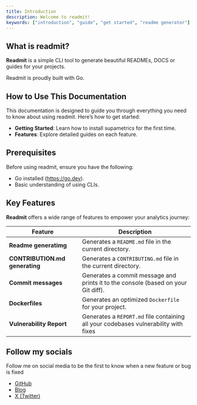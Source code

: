 ```yaml
---
title: Introduction
description: Welcome to readmit!
keywords: ["introduction", "guide", "get started", "readme generator"]
---
```


## What is readmit?

**Readmit** is a simple CLI tool to generate beautiful READMEs, DOCS or guides for your projects.

Readmit is proudly built with Go.

<CardGrid>
  <Card
    subtitle="Instructions"
    title="Installation"
    description="Get started with readmit using our quick start installation guide to get your project started."
    href="/docs/introduction/installation"
  />
  <Card
    subtitle="Commands"
    title="Commands"
    description="Commands that saaves you hours."
    href="/docs/introduction/setup"
  />
  <Card
    subtitle="Support"
    title="Bugs and Suggestions"
    description="Contact the dev for any suggestions on readmit."
    href="https://treasureuzoma.netlify.app/"
    external={true}
  />
</CardGrid>

## How to Use This Documentation

This documentation is designed to guide you through everything you need to know about using readmit. Here’s how to get started:

- **Getting Started**: Learn how to install supametrics for the first time.
- **Features**: Explore detailed guides on each feature.

## Prerequisites

Before using readmit, ensure you have the following:

- Go installed (https://go.dev).
- Basic understanding of using CLIs.

## Key Features

**Readmit** offers a wide range of features to empower your analytics journey:

| Feature                        | Description                                                                         |
| ------------------------------ | ----------------------------------------------------------------------------------- |
| **Readme generatimg**          | Generates a `README.md` file in the current directory.                              |
| **CONTRIBUTION.md generating** | Generates a `CONTRIBUTING.md` file in the current directory.                        |
| **Commit messages**            | Generates a commit message and prints it to the console (based on your Git diff).   |
| **Dockerfiles**                | Generates an optimized `Dockerfile` for your project.                               |
| **Vulnerability Report**       | Generates a `REPORT.md` file containing all your codebases vulnerability with fixes |

## Follow my socials

Follow me on social media to be the first to know when a new feature or bug is fixed

- [GitHub](https://github.com/treasureuzoma)
- [Blog](https://idolodevblog.vercel.app)
- [X (Twitter)](https://x.com/idolodev)
